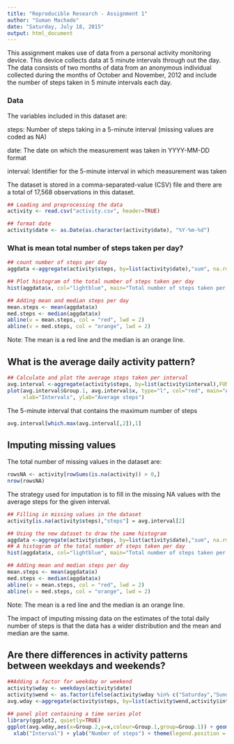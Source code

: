 ```yaml
---
title: "Reproducible Research - Assignment 1"
author: "Suman Machado"
date: "Saturday, July 18, 2015"
output: html_document
---
```


This assignment makes use of data from a personal activity monitoring device. This device collects data at 5 minute intervals through out the day. The data consists of two months of data from an anonymous individual collected during the months of October and November, 2012 and include the number of steps taken in 5 minute intervals each day.

### Data

The variables included in this dataset are:

steps: Number of steps taking in a 5-minute interval (missing values are coded as NA)

date: The date on which the measurement was taken in YYYY-MM-DD format

interval: Identifier for the 5-minute interval in which measurement was taken

The dataset is stored in a comma-separated-value (CSV) file and there are a total of 17,568 observations in this dataset.

```r
## Loading and preprocessing the data
activity <- read.csv("activity.csv", header=TRUE)

## format date 
activity$date <- as.Date(as.character(activity$date), "%Y-%m-%d")
```

### What is mean total number of steps taken per day?

```r
## count number of steps per day
aggdata <-aggregate(activity$steps, by=list(activity$date),"sum", na.rm=TRUE)

## Plot histogram of the total number of steps taken per day
hist(aggdata$x, col="lightblue", main="Total number of steps taken per day", xlab="Steps", ylab="Frequency")

## Adding mean and median steps per day
mean.steps <- mean(aggdata$x)
med.steps <- median(aggdata$x)
abline(v = mean.steps, col = "red", lwd = 2)
abline(v = med.steps, col = "orange", lwd = 2)

```

Note: The mean is a red line and the median is an orange line.

## What is the average daily activity pattern?

```r
## Calculate and plot the average steps taken per interval
avg.interval <-aggregate(activity$steps, by=list(activity$interval),FUN="mean", na.rm=TRUE)
plot(avg.interval$Group.1, avg.interval$x, type="l", col="red", main="Average steps taken per Time Interval", 
     xlab="Intervals", ylab="Average steps")
```

The 5-minute interval that contains the maximum number of steps

```r
avg.interval[which.max(avg.interval[,2]),1]
```

## Imputing missing values

The total number of missing values in the dataset are:

```r
rowsNA <- activity[rowSums(is.na(activity)) > 0,]
nrow(rowsNA)
```

The strategy used for imputation is to fill in the missing NA values with the average steps for the given interval.

```r
## Filling in missing values in the dataset
activity[is.na(activity$steps),"steps"] = avg.interval[2]

## Using the new dataset to draw the same histogram
aggdata <-aggregate(activity$steps, by=list(activity$date),"sum", na.rm=TRUE)
## A histogram of the total number of steps taken per day
hist(aggdata$x, col="lightblue", main="Total number of steps taken per day", xlab="Steps", ylab="Frequency")

## Adding mean and median steps per day
mean.steps <- mean(aggdata$x)
med.steps <- median(aggdata$x)
abline(v = mean.steps, col = "red", lwd = 2)
abline(v = med.steps, col = "orange", lwd = 2)
```

Note: The mean is a red line and the median is an orange line.

The impact of imputing missing data on the estimates of the total daily number of steps is that the data has a wider distribution and the mean and median are the same.

## Are there differences in activity patterns between weekdays and weekends?

```r
##Adding a factor for weekday or weekend
activity$wday <- weekdays(activity$date)
activity$wend <- as.factor(ifelse(activity$wday %in% c("Saturday","Sunday"), "Weekend", "Weekday"))
avg.wday <-aggregate(activity$steps, by=list(activity$wend,activity$interval),FUN="mean", na.rm=TRUE)

## panel plot containing a time series plot
library(ggplot2, quietly=TRUE)
ggplot(avg.wday,aes(x=Group.2,y=x,colour=Group.1,group=Group.1)) + geom_line() + facet_wrap( ~ Group.1, nrow=2) + 
  xlab("Interval") + ylab("Number of steps") + theme(legend.position = "none")
```
